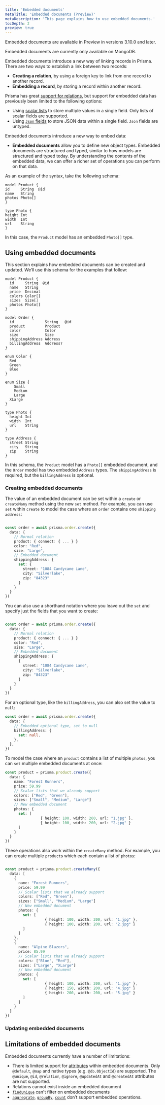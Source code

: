 ```yaml
---
title: 'Embedded documents'
metaTitle: 'Embedded documents (Preview)'
metaDescription: 'This page explains how to use embedded documents.'
tocDepth: 2
preview: true
---
```


<TopBlock>

<Admonition type="info">

Embedded documents are available in Preview in versions 3.10.0 and later.

</Admonition>

<Admonition type="warning">

Embedded documents are currently only available on MongoDB.

</Admonition>

Embedded documents introduce a new way of linking records in Prisma. There are two ways to establish a link between two records:

- **Creating a relation**, by using a foreign key to link from one record to another record.
- **Embedding a record**, by storing a record within another record.

Prisma has great [support for relations](/concepts/components/prisma-schema/relations), but support for embedded data has previously been limited to the following options:

- Using [scalar lists](/concepts/components/prisma-client/working-with-fields/working-with-scalar-lists-arrays) to store multiple values in a single field. Only lists of scalar fields are supported.
- Using [`Json` fields](/concepts/components/prisma-client/working-with-fields/working-with-json-fields) to store JSON data within a single field. `Json` fields are untyped.

Embedded documents introduce a new way to embed data:

- **Embedded documents** allow you to define new object types. Embedded documents are structured and typed, similar to how models are structured and typed today. By understanding the contents of the embedded data, we can offer a richer set of operations you can perform on that data.

As an example of the syntax, take the following schema:

```prisma file=schema.prisma
model Product {
id     String  @id
name   String
photos Photo[]
}

type Photo {
height Int
width  Int
url    String
}
```

In this case, the `Product` model has an embedded `Photo[]` type.

</TopBlock>

## Using embedded documents

This section explains how embedded documents can be created and updated. We’ll use this schema for the examples that follow:

```prisma file=schema.prisma
model Product {
  id     String  @id
  name   String
  price  Decimal
  colors Color[]
  sizes  Size[]
  photos Photo[]
}

model Order {
  id              String   @id
  product         Product
  color           Color
  size            Size
  shippingAddress Address
  billingAddress  Address?
}

enum Color {
  Red
  Green
  Blue
}

enum Size {
	Small
	Medium
	Large
  XLarge
}

type Photo {
  height Int
  width  Int
  url    String
}

type Address {
  street String
  city   String
  zip    String
}
```

In this schema, the `Product` model has a `Photo[]` embedded document, and the `Order` model has two embedded `Address` types. The `shippingAddress` is required, but the `billingAddress` is optional.

### Creating embedded documents

The value of an embedded document can be set within a `create` or `createMany` method using the new `set` method. For example, you can use `set` within `create` to model the case where an `order` contains one `shipping address`:

```ts

const order = await prisma.order.create({
  data: {
    // Normal relation
    product: { connect: { ... } }
    color: "Red",
    size: "Large",
    // Embedded document
    shippingAddress: {
      set: {
        street: "1084 Candycane Lane",
        city: "Silverlake",
        zip: "84323"
      }
    }
  }
})

```

You can also use a shorthand notation where you leave out the `set` and specify just the fields that you want to create:

```ts

const order = await prisma.order.create({
  data: {
    // Normal relation
    product: { connect: { ... } }
    color: "Red",
    size: "Large",
    // Embedded document
    shippingAddress: {
      {
        street: "1084 Candycane Lane",
        city: "Silverlake",
        zip: "84323"
      }
    }
  }
})

```

For an optional type, like the `billingAddress`, you can also set the value to `null`:

```ts
const order = await prisma.order.create({
  data: {
    // Embedded optional type, set to null
    billingAddress: {
      set: null,
    },
  },
})
```

To model the case where an `product` contains a list of multiple `photos`, you can `set` multiple embedded documents at once:

```ts
const product = prisma.product.create({
  data: {
    name: "Forest Runners",
    price: 59.99
    // Scalar lists that we already support
    colors: ["Red", "Green"],
    sizes: ["Small", "Medium", "Large"]
    // New embedded document
    photos: {
      set: [
				{ height: 100, width: 200, url: "1.jpg" },
				{ height: 100, width: 200, url: "2.jpg" }
      ]
    }
  }
})
```

These operations also work within the `createMany` method. For example, you can create multiple `product`s which each contain a list of `photos`:

```ts

const product = prisma.product.createMany({
  data: [
    {
      name: "Forest Runners",
      price: 59.99
      // Scalar lists that we already support
      colors: ["Red", "Green"],
      sizes: ["Small", "Medium", "Large"]
      // New embedded document
      photos: {
        set: [
				  { height: 100, width: 200, url: "1.jpg" },
				  { height: 100, width: 200, url: "2.jpg" }
        ]
      }
    },
    {
      name: "Alpine Blazers",
      price: 85.99
      // Scalar lists that we already support
      colors: ["Blue", "Red"],
      sizes: ["Large", "XLarge"]
      // New embedded document
      photos: {
        set: [
				  { height: 100, width: 200, url: "1.jpg" },
				  { height: 150, width: 200, url: "4.jpg" }
				  { height: 200, width: 200, url: "5.jpg" }
        ]
      }
    }
  ]
})
```

### Updating embedded documents

## Limitations of embedded documents

Embedded documents currently have a number of limitations:

- There is limited support for [attributes](/reference/api-reference/prisma-schema-reference#attributes) within embedded documents. Only `@default`, `@map` and native types (e.g. `@db.ObjectId`) are supported. The `@unique`, `@id`, `@relation`, `@ignore`, `@updatedAt` and `@createdAt` attributes are not supported.
- Relations cannot exist inside an embedded document
- [`findUnique`](/reference/api-reference/prisma-client-reference#findunique) can't filter on embedded documents
- [`aggregrate`](/concepts/components/prisma-client/aggregation-grouping-summarizing#aggregate), [`groupBy`](/concepts/components/prisma-client/aggregation-grouping-summarizing#group-by), [`count`](/concepts/components/prisma-client/aggregation-grouping-summarizing#count) don’t support embedded operations.
